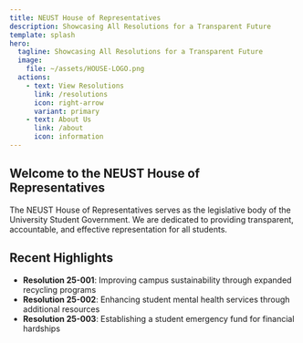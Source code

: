 ```yaml
---
title: NEUST House of Representatives
description: Showcasing All Resolutions for a Transparent Future
template: splash
hero:
  tagline: Showcasing All Resolutions for a Transparent Future
  image:
    file: ~/assets/HOUSE-LOGO.png
  actions:
    - text: View Resolutions
      link: /resolutions
      icon: right-arrow
      variant: primary
    - text: About Us
      link: /about
      icon: information
---
```


## Welcome to the NEUST House of Representatives

The NEUST House of Representatives serves as the legislative body of the University Student Government. We are dedicated to providing transparent, accountable, and effective representation for all students.

## Recent Highlights

- **Resolution 25-001**: Improving campus sustainability through expanded recycling programs
- **Resolution 25-002**: Enhancing student mental health services through additional resources
- **Resolution 25-003**: Establishing a student emergency fund for financial hardships